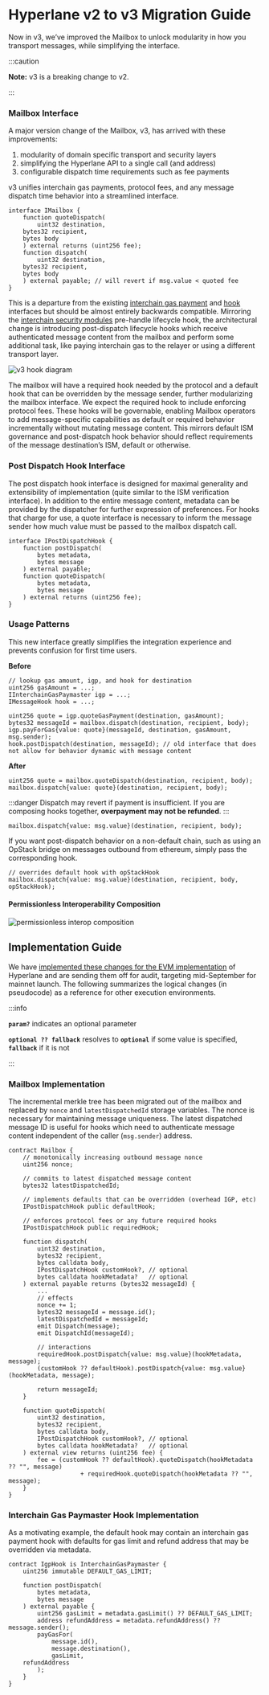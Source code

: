 # Hyperlane v2 to v3 Migration Guide

Now in v3, we’ve improved the Mailbox to unlock modularity in how you transport messages, while simplifying the interface.

:::caution

**Note:** v3 is a breaking change to v2.

:::

### Mailbox Interface

A major version change of the Mailbox, v3, has arrived with these improvements:

1. modularity of domain specific transport and security layers
2. simplifying the Hyperlane API to a single call (and address)
3. configurable dispatch time requirements such as fee payments

v3 unifies interchain gas payments, protocol fees, and any message dispatch time behavior into a streamlined interface.

```solidity
interface IMailbox {
    function quoteDispatch(
        uint32 destination,
	bytes32 recipient,
	bytes body
    ) external returns (uint256 fee);
    function dispatch(
        uint32 destination,
	bytes32 recipient,
	bytes body
    ) external payable; // will revert if msg.value < quoted fee
}
```

This is a departure from the existing [interchain gas payment](../reference/hooks/interchain-gas.mdx) and [hook](../reference/hooks/overview.mdx) interfaces but should be almost entirely backwards compatible. Mirroring the [interchain security modules](../reference/ISM/specify-your-ISM.mdx) pre-handle lifecycle hook, the architectural change is introducing post-dispatch lifecycle hooks which receive authenticated message content from the mailbox and perform some additional task, like paying interchain gas to the relayer or using a different transport layer.

![v3 hook diagram](/img/v3-hook-diagram.png)

The mailbox will have a required hook needed by the protocol and a default hook that can be overridden by the message sender, further modularizing the mailbox interface. We expect the required hook to include enforcing protocol fees. These hooks will be governable, enabling Mailbox operators to add message-specific capabilities as default or required behavior incrementally without mutating message content. This mirrors default ISM governance and post-dispatch hook behavior should reflect requirements of the message destination’s ISM, default or otherwise.

### Post Dispatch Hook Interface

The post dispatch hook interface is designed for maximal generality and extensibility of implementation (quite similar to the ISM verification interface). In addition to the entire message content, metadata can be provided by the dispatcher for further expression of preferences. For hooks that charge for use, a quote interface is necessary to inform the message sender how much value must be passed to the mailbox dispatch call.

```solidity
interface IPostDispatchHook {
    function postDispatch(
        bytes metadata,
        bytes message
    ) external payable;
    function quoteDispatch(
        bytes metadata,
        bytes message
    ) external returns (uint256 fee);
}
```

### Usage Patterns

This new interface greatly simplifies the integration experience and prevents confusion for first time users.

**Before**

```solidity
// lookup gas amount, igp, and hook for destination
uint256 gasAmount = ...;
IInterchainGasPaymaster igp = ...;
IMessageHook hook = ...;

uint256 quote = igp.quoteGasPayment(destination, gasAmount);
bytes32 messageId = mailbox.dispatch(destination, recipient, body);
igp.payForGas{value: quote}(messageId, destination, gasAmount, msg.sender);
hook.postDispatch(destination, messageId); // old interface that does not allow for behavior dynamic with message content
```

**After**

```solidity
uint256 quote = mailbox.quoteDispatch(destination, recipient, body);
mailbox.dispatch{value: quote}(destination, recipient, body);
```

:::danger
Dispatch may revert if payment is insufficient. If you are composing hooks together, **overpayment may not be refunded**.
:::

```solidity
mailbox.dispatch{value: msg.value}(destination, recipient, body);
```

If you want post-dispatch behavior on a non-default chain, such as using an OpStack bridge on messages outbound from ethereum, simply pass the corresponding hook.

```solidity
// overrides default hook with opStackHook
mailbox.dispatch{value: msg.value}(destination, recipient, body, opStackHook);
```

#### Permissionless Interoperability Composition

![permissionless interop composition](/img/permissionless-composition.png)

## Implementation Guide

We have [implemented these changes for the EVM implementation](https://github.com/hyperlane-xyz/hyperlane-monorepo/tree/v3) of Hyperlane and are sending them off for audit, targeting mid-September for mainnet launch. The following summarizes the logical changes (in pseudocode) as a reference for other execution environments.

:::info

**`param?`** indicates an optional parameter


**`optional ?? fallback`** resolves to **`optional`** if some value is specified, **`fallback`** if it is not

:::

### Mailbox Implementation

The incremental merkle tree has been migrated out of the mailbox and replaced by `nonce` and `latestDispatchedId` storage variables. The nonce is necessary for maintaining message uniqueness. The latest dispatched message ID is useful for hooks which need to authenticate message content independent of the caller (`msg.sender`) address.

```solidity
contract Mailbox {
    // monotonically increasing outbound message nonce
    uint256 nonce;

    // commits to latest dispatched message content
    bytes32 latestDispatchedId;

    // implements defaults that can be overridden (overhead IGP, etc)
    IPostDispatchHook public defaultHook;

    // enforces protocol fees or any future required hooks
    IPostDispatchHook public requiredHook;

    function dispatch(
        uint32 destination,
        bytes32 recipient,
        bytes calldata body,
        IPostDispatchHook customHook?, // optional
        bytes calldata hookMetadata?   // optional
    ) external payable returns (bytes32 messageId) {
        ...
        // effects
        nonce += 1;
        bytes32 messageId = message.id();
        latestDispatchedId = messageId;
        emit Dispatch(message);
        emit DispatchId(messageId);

        // interactions
        requiredHook.postDispatch{value: msg.value}(hookMetadata, message);
        (customHook ?? defaultHook).postDispatch{value: msg.value}(hookMetadata, message);

        return messageId;
    }

    function quoteDispatch(
        uint32 destination,
        bytes32 recipient,
        bytes calldata body,
        IPostDispatchHook customHook?, // optional
        bytes calldata hookMetadata?   // optional
    ) external view returns (uint256 fee) {
        fee = (customHook ?? defaultHook).quoteDispatch(hookMetadata ?? "", message)
                    + requiredHook.quoteDispatch(hookMetadata ?? "", message);
    }
}
```

### Interchain Gas Paymaster Hook Implementation

As a motivating example, the default hook may contain an interchain gas payment hook with defaults for gas limit and refund address that may be overridden via metadata.

```solidity
contract IgpHook is InterchainGasPaymaster {
    uint256 immutable DEFAULT_GAS_LIMIT;

    function postDispatch(
        bytes metadata,
        bytes message
    ) external payable {
        uint256 gasLimit = metadata.gasLimit() ?? DEFAULT_GAS_LIMIT;
        address refundAddress = metadata.refundAddress() ?? message.sender();
        payGasFor(
            message.id(),
            message.destination(),
            gasLimit,
    refundAddress
        );
    }
}
```
